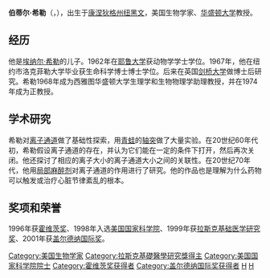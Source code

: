 '''伯蒂尔·希勒'''（{{lang-en|'''Bertil Hille'''}}，{{bd|1940年|10月10日}}），出生于[[康涅狄格州|康涅狄格州]][[纽黑文|纽黑文]]，美国生物学家、[[华盛顿大学|华盛顿大学]]教授。

== 经历 ==
他是[[埃纳尔·希勒|埃纳尔·希勒]]的儿子。1962年在[[耶鲁大学|耶鲁大学]]获动物学学士学位。1967年，他在纽约市洛克菲勒大学毕业获生命科学博士博士学位。后来在英国[[剑桥大学|剑桥大学]]做博士后研究。希勒1968年成为西雅图华盛顿大学生理学和生物物理学助理教授，并在1974年成为正教授。

== 学术研究 ==
希勒对[[离子通道|离子通道]]做了基础性探索，用[[青蛙|青蛙]]的[[轴突|轴突]]做了大量实验。在20世纪60年代初，希勒假设离子通道的存在，并认为它们能在一定的条件下打开，然后再次关闭。他还探讨了相应的离子大小的离子通道大小之间的关联性。在20世纪70年代，他用[[局部麻醉剂|局部麻醉剂]]对离子通道的作用进行了研究。他的作品也是理解为什么药物可以触发或治疗心脏节律紊乱的根本。

== 奖项和荣誉 ==
1996年获[[霍维茨奖|霍维茨奖]]、1998年入选[[美国国家科学院|美国国家科学院]]、1999年获[[拉斯克基础医学研究奖|拉斯克基础医学研究奖]]、2001年获[[盖尔德纳国际奖|盖尔德纳国际奖]]。

{{加拿大盖尔德纳国际奖获得者}}
{{阿尔伯特·拉斯克基础医学研究奖获得者}}

{{Authority control}}
{{DEFAULTSORT:Hille, Bertil}}
[[Category:美国生物学家|Category:美国生物学家]]
[[Category:拉斯克基礎醫學研究獎得主|Category:拉斯克基礎醫學研究獎得主]]
[[Category:美国国家科学院院士|Category:美国国家科学院院士]]
[[Category:霍维茨奖获得者|Category:霍维茨奖获得者]]
[[Category:盖尔德纳国际奖获得者|Category:盖尔德纳国际奖获得者]]
[[Category:耶魯大學校友|H]]
[[Category:洛克菲勒大学校友|H]]